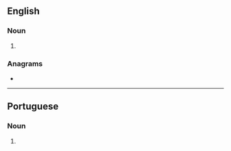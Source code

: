 {{also|odéons}}
==English==

===Noun===
{{head|en|noun form}}

# {{plural of|en|odeon}}

===Anagrams===
* {{anagrams|en|a=denoos|nodose|noosed|nosode}}

----

==Portuguese==

===Noun===
{{head|pt|noun form|g=m}}

# {{plural of|pt|odeom}}